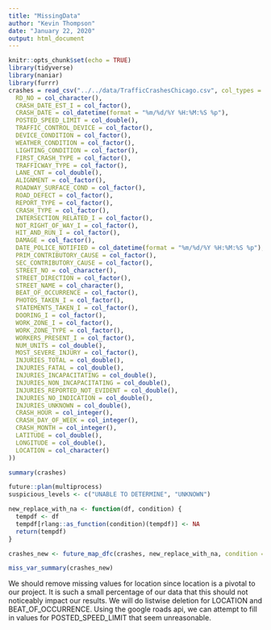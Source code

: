 ```yaml
---
title: "MissingData"
author: "Kevin Thompson"
date: "January 22, 2020"
output: html_document
---
```


```r
knitr::opts_chunk$set(echo = TRUE)
library(tidyverse)
library(naniar)
library(furrr)
crashes = read_csv("../../data/TrafficCrashesChicago.csv", col_types = cols(
  RD_NO = col_character(),
  CRASH_DATE_EST_I = col_factor(),
  CRASH_DATE = col_datetime(format = "%m/%d/%Y %H:%M:%S %p"),
  POSTED_SPEED_LIMIT = col_double(),
  TRAFFIC_CONTROL_DEVICE = col_factor(),
  DEVICE_CONDITION = col_factor(),
  WEATHER_CONDITION = col_factor(),
  LIGHTING_CONDITION = col_factor(),
  FIRST_CRASH_TYPE = col_factor(),
  TRAFFICWAY_TYPE = col_factor(),
  LANE_CNT = col_double(),
  ALIGNMENT = col_factor(),
  ROADWAY_SURFACE_COND = col_factor(),
  ROAD_DEFECT = col_factor(),
  REPORT_TYPE = col_factor(),
  CRASH_TYPE = col_factor(),
  INTERSECTION_RELATED_I = col_factor(),
  NOT_RIGHT_OF_WAY_I = col_factor(),
  HIT_AND_RUN_I = col_factor(),
  DAMAGE = col_factor(),
  DATE_POLICE_NOTIFIED = col_datetime(format = "%m/%d/%Y %H:%M:%S %p"),
  PRIM_CONTRIBUTORY_CAUSE = col_factor(),
  SEC_CONTRIBUTORY_CAUSE = col_factor(),
  STREET_NO = col_character(),
  STREET_DIRECTION = col_factor(),
  STREET_NAME = col_character(),
  BEAT_OF_OCCURRENCE = col_factor(),
  PHOTOS_TAKEN_I = col_factor(),
  STATEMENTS_TAKEN_I = col_factor(),
  DOORING_I = col_factor(),
  WORK_ZONE_I = col_factor(),
  WORK_ZONE_TYPE = col_factor(),
  WORKERS_PRESENT_I = col_factor(),
  NUM_UNITS = col_double(),
  MOST_SEVERE_INJURY = col_factor(),
  INJURIES_TOTAL = col_double(),
  INJURIES_FATAL = col_double(),
  INJURIES_INCAPACITATING = col_double(),
  INJURIES_NON_INCAPACITATING = col_double(),
  INJURIES_REPORTED_NOT_EVIDENT = col_double(),
  INJURIES_NO_INDICATION = col_double(),
  INJURIES_UNKNOWN = col_double(),
  CRASH_HOUR = col_integer(),
  CRASH_DAY_OF_WEEK = col_integer(),
  CRASH_MONTH = col_integer(),
  LATITUDE = col_double(),
  LONGITUDE = col_double(),
  LOCATION = col_character()
))

```


```r
summary(crashes)
```

```r
future::plan(multiprocess)
suspicious_levels <- c("UNABLE TO DETERMINE", "UNKNOWN")

new_replace_with_na <- function(df, condition) {
  tempdf <- df
  tempdf[rlang::as_function(condition)(tempdf)] <- NA
  return(tempdf)
}

crashes_new <- future_map_dfc(crashes, new_replace_with_na, condition = ~.x %in% suspicious_levels)

```


```r
miss_var_summary(crashes_new)
```

We should remove missing values for location since location is a pivotal to our project. It is such a small percentage of our data that this should not noticeably impact our results. We will do listwise deletion for LOCATION and BEAT_OF_OCCURRENCE. Using the google roads api, we can attempt to fill in values for POSTED_SPEED_LIMIT that seem unreasonable. 

